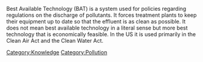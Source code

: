 Best Available Technology (BAT) is a system used for policies regarding regulations on the discharge of pollutants. It forces treatment plants to keep their equipment up to date so that the effluent is as clean as possible. It does not mean best available technology in a literal sense but more best technology that is economically feasible. In the US it is used primarily in the Clean Air Act and the Clean Water Act.


[[Category:Knowledge]]
[[Category:Pollution]]